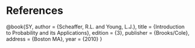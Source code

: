 # References {.unnumbered}

::: {#refs}
@book{SY,
author = {Scheaffer, R.L. and Young, L.J.},
title = {Introduction to Probability and its Applications},
edition = {3},
publisher = {Brooks/Cole},
address = {Boston MA},
year = {2010}
}
:::
